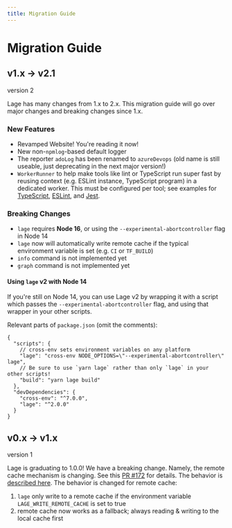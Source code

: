 ```yaml
---
title: Migration Guide
---
```



# Migration Guide

## v1.x -> v2.1

<Badge>version 2</Badge>

Lage has many changes from 1.x to 2.x. This migration guide will go over major changes and breaking changes since 1.x.

### New Features

- Revamped Website! You're reading it now!
- New non-`npmlog`-based default logger
- The reporter `adoLog` has been renamed to `azureDevops` (old name is still useable, just deprecating in the next major version!)
- `WorkerRunner` to help make tools like lint or TypeScript run super fast by reusing context (e.g. ESLint instance, TypeScript program) in a dedicated worker. This must be configured per tool; see examples for [TypeScript](./make-ts-fast.mdx), [ESLint](./make-lint-fast.mdx), and [Jest](./make-jest-fast.mdx).

### Breaking Changes

- `lage` requires **Node 16**, or using the `--experimental-abortcontroller` flag in Node 14
- `lage` now will automatically write remote cache if the typical environment variable is set (e.g. `CI` or `TF_BUILD`)
- `info` command is not implemented yet
- `graph` command is not implemented yet

#### Using `lage` v2 with Node 14

If you're still on Node 14, you can use Lage v2 by wrapping it with a script which passes the `--experimental-abortcontroller` flag, and using that wrapper in your other scripts.

Relevant parts of `package.json` (omit the comments):

```jsonc title="package.json"
{
  "scripts": {
    // cross-env sets environment variables on any platform
    "lage": "cross-env NODE_OPTIONS=\"--experimental-abortcontroller\" lage",
    // Be sure to use `yarn lage` rather than only `lage` in your other scripts!
    "build": "yarn lage build"
  },
  "devDependencies": {
    "cross-env": "^7.0.0",
    "lage": "^2.0.0"
  }
}
```

## v0.x -> v1.x

<Badge>version 1</Badge>

Lage is graduating to 1.0.0! We have a breaking change. Namely, the remote cache mechanism is changing. See this [PR #172](https://github.com/microsoft/lage/pull/172) for details. The behavior is [described here](../guides/remote-cache.md). The behavior is changed for remote cache:

1. `lage` only write to a remote cache if the environment variable `LAGE_WRITE_REMOTE_CACHE` is set to true
2. remote cache now works as a fallback; always reading & writing to the local cache first
